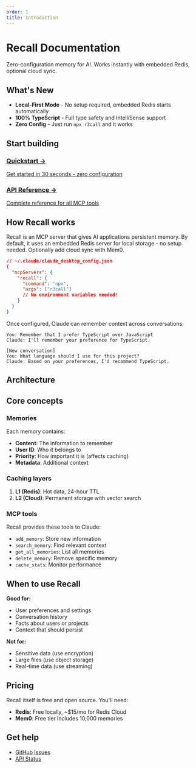```yaml
---
order: 1
title: Introduction
---
```


# Recall Documentation

Zero-configuration memory for AI. Works instantly with embedded Redis, optional cloud sync.

## What's New

- **Local-First Mode** - No setup required, embedded Redis starts automatically
- **100% TypeScript** - Full type safety and IntelliSense support
- **Zero Config** - Just run `npx r3call` and it works

## Start building

<div className="grid grid-cols-1 md:grid-cols-2 gap-4 mt-8">
  <a href="/docs/quickstart" className="block p-6 rounded-lg border border-white/10 hover:border-white/20 transition-colors">
    <h3 className="text-lg font-medium text-white mb-2">Quickstart →</h3>
    <p className="text-gray-400 text-sm">Get started in 30 seconds - zero configuration</p>
  </a>

  <a href="/docs/api-reference" className="block p-6 rounded-lg border border-white/10 hover:border-white/20 transition-colors">
    <h3 className="text-lg font-medium text-white mb-2">API Reference →</h3>
    <p className="text-gray-400 text-sm">Complete reference for all MCP tools</p>
  </a>
</div>

## How Recall works

Recall is an MCP server that gives AI applications persistent memory. By default, it uses an embedded Redis server for local storage - no setup needed. Optionally add cloud sync with Mem0.

```json
// ~/.claude/claude_desktop_config.json
{
  "mcpServers": {
    "recall": {
      "command": "npx",
      "args": ["r3call"]
      // No environment variables needed!
    }
  }
}
```

Once configured, Claude can remember context across conversations:

```
You: Remember that I prefer TypeScript over JavaScript
Claude: I'll remember your preference for TypeScript.

[New conversation]
You: What language should I use for this project?
Claude: Based on your preferences, I'd recommend TypeScript.
```

## Architecture


<ArchitectureDiagram />

## Core concepts

### Memories

Each memory contains:

- **Content**: The information to remember
- **User ID**: Who it belongs to
- **Priority**: How important it is (affects caching)
- **Metadata**: Additional context

### Caching layers

1. **L1 (Redis)**: Hot data, 24-hour TTL
2. **L2 (Cloud)**: Permanent storage with vector search

### MCP tools

Recall provides these tools to Claude:

- `add_memory`: Store new information
- `search_memory`: Find relevant context
- `get_all_memories`: List all memories
- `delete_memory`: Remove specific memory
- `cache_stats`: Monitor performance

## When to use Recall

**Good for:**

- User preferences and settings
- Conversation history
- Facts about users or projects
- Context that should persist

**Not for:**

- Sensitive data (use encryption)
- Large files (use object storage)
- Real-time data (use streaming)

## Pricing

Recall itself is free and open source. You'll need:

- **Redis**: Free locally, ~$15/mo for Redis Cloud
- **Mem0**: Free tier includes 10,000 memories

## Get help

- [GitHub Issues](https://github.com/n3wth/recall/issues)
- [API Status](https://status.mem0.ai)

